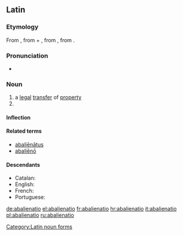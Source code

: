 ==Latin==

===Etymology===
From {{m|la|abaliēnō||alienate; remove, separate}}, from {{term|ab||from, away from|lang=la}} + {{m|la|aliēnō||alienate, estrange}}, from {{m|la|aliēnus||foreign, alien}}, from {{m|la|alius||other, another}}.

===Pronunciation===
* {{la-pronunc|abaliēnātiō}}

===Noun===
{{la-noun|abaliēnātiō|abalienationis#Latin|abaliēnātiōnis|f|third}}

# a [[legal]] [[transfer]] of [[property]]
# {{inflection of|abaliēnātiō||voc|s|lang=la}}

====Inflection====
{{la-decl-3rd|abaliēnātiō|abaliēnātiōn}}

====Related terms====
* [[abalienatus|abaliēnātus]]
* [[abalieno|abaliēnō]]

====Descendants====
* Catalan: {{l|ca|abalienació}}
* English: {{l|en|abalienation}}
* French: {{l|fr|abaliénation}}
* Portuguese: {{l|pt|abalienação}}

[[Category:Latin noun forms]]

[[de:abalienatio]]
[[el:abalienatio]]
[[fr:abalienatio]]
[[hr:abalienatio]]
[[it:abalienatio]]
[[pl:abalienatio]]
[[ru:abalienatio]]